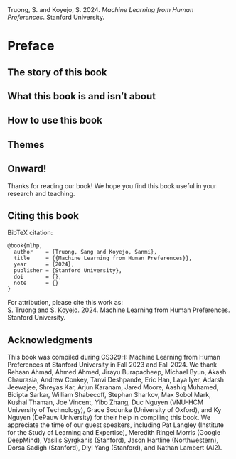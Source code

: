 ::: {.content-visible when-format="html"}
::: {.quarto-title-citeas .csl-entry}
Truong, S. and Koyejo, S. 2024. _Machine Learning from Human Preferences_. Stanford University.
:::
:::

# Preface {.unnumbered #sec-preface}


## The story of this book {-}


## What this book is and isn't about {-}


## How to use this book {-}


## Themes {-}


## Onward! {-}


Thanks for reading our book! We hope you find this book useful in your research and teaching.

::: {.content-visible when-format="html"}

## Citing this book

::: {#quarto-appendix .default}
BibTeX citation:
<pre class="sourceCode code-with-copy quarto-appendix-bibtex"><code class="sourceCode bibtex">@book{mlhp,
  author    = {Truong, Sang and Koyejo, Sanmi},
  title     = {{Machine Learning from Human Preferences}},
  year      = {2024},
  publisher = {Stanford University},
  doi       = {},
  note      = {}
}</code></pre>

For attribution, please cite this work as:
<div id="ref-mlhp" class="csl-entry quarto-appendix-citeas">
  S. Truong and S. Koyejo. 2024. Machine Learning from Human Preferences. Stanford University.
</div>
:::

:::

## Acknowledgments

This book was compiled during CS329H: Machine Learning from Human Preferences at Stanford University in Fall 2023 and Fall 2024. We thank Rehaan Ahmad, Ahmed Ahmed, Jirayu Burapacheep, Michael Byun, Akash Chaurasia, Andrew Conkey, Tanvi Deshpande, Eric Han, Laya Iyer, Adarsh Jeewajee, Shreyas Kar, Arjun Karanam, Jared Moore, Aashiq Muhamed, Bidipta Sarkar, William Shabecoff, Stephan Sharkov, Max Sobol Mark, Kushal Thaman, Joe Vincent, Yibo Zhang, Duc Nguyen (VNU-HCM University of Technology), Grace Sodunke (University of Oxford), and Ky Nguyen (DePauw University) for their help in compiling this book. We appreciate the time of our guest speakers, including Pat Langley (Institute for the Study of Learning and Expertise), Meredith Ringel Morris (Google DeepMind), Vasilis Syrgkanis (Stanford), Jason Hartline (Northwestern), Dorsa Sadigh (Stanford), Diyi Yang (Stanford), and Nathan Lambert (AI2).